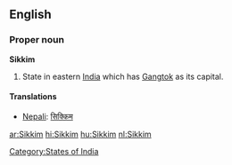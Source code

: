 ==English==
===Proper noun===
'''Sikkim'''

#State in eastern [[India]] which has [[Gangtok]] as its capital.

====Translations====
*[[Nepali]]: [[सिक्किम]]

[[Category:States of India]]
[[ar:Sikkim]]
[[hi:Sikkim]]
[[hu:Sikkim]]
[[nl:Sikkim]]